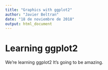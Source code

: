 ```yaml
---
title: "Graphics with ggplot2"
author: "Javier Beltran"
date: "18 de noviembre de 2018"
output: html_document
---
```


# Learning ggplot2

We're learning ggplot2 It's going to be amazing. 